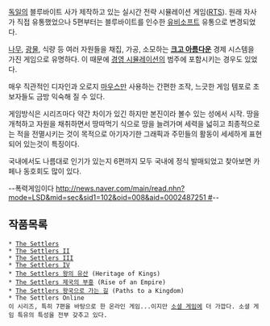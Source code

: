 [[독일]]의 블루바이트 사가 제작하고 있는 실시간 전략 시뮬레이션 게임([[RTS]]). 원래 자사가 직접 유통했었으나 5편부터는  블루바이트를 인수한 [[유비소프트]] 유통으로 변경되었다.

[[나무]], [[광물]], 식량 등 여러 자원들을 채집, 가공, 소모하는 '''[[크고 아름다운]]''' 경제 시스템을 가진 게임으로 유명하다. 이 때문에 [[경영 시뮬레이션]]의 범주에 포함시키는 경우도 있었다.

매우 직관적인 디자인과 오로지 [[마우스]]만 사용하는 간편한 조작, 느긋한 게임 템포로 초보자들도 금방 익숙해 질 수 있다.

게임방식은 시리즈마다 약간 차이가 있긴 하지만 본진이라 볼수 있는 성에서 시작. 땅을 개척하고 자원을 채취하면서 땅따먹기 식으로 땅을 늘려가며 세력을 넓히고 최종적으로는 적을 전멸시키는 것이 목적으로 아기자기한 그래픽과 주민들의 활동이 세세하게 표현되어 있는것이 특징이다.

국내에서도 나름대로 인기가 있는지 6편까지 모두 국내에 정식 발매되었고 찾아보면 카페나 동호회도 많이 있다.

--폭력게임이다 [[http://news.naver.com/main/read.nhn?mode=LSD&mid=sec&sid1=102&oid=008&aid=0002487251 #]]--

== 작품목록 ==
 * [[The Settlers]]
 * [[The Settlers II]]
 * [[The Settlers III]]
 * [[The Settlers IV]]
 * [[The Settlers 왕의 유산]] (Heritage of Kings)
 * [[The Settlers 제국의 부흥]] (Rise of an Empire)
 * [[The Settlers 왕국으로 가는 길]] (Paths to a Kingdom)
 * The Settlers Online
 이 시리즈, 특히 7편을 바탕으로 한 온라인 게임...이지만 [[소셜 게임]]에 더 가깝다. 소셜 게임 특유의 특성을 전부 갖추고 있다.

